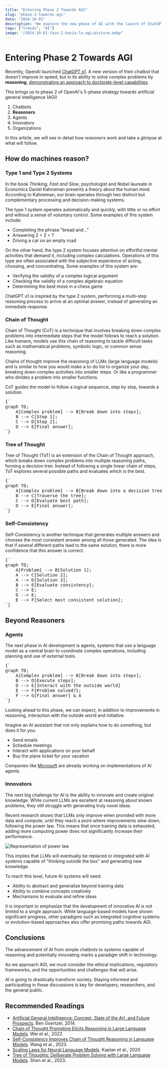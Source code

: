 ```yaml
---
title: "Entering Phase 2 Towards AGI"
slug: "phase-2-towards-agi"
date: "2024-10-01"
description: "We explore the new phase of AI with the launch of ChatGPT o1, analyzing how advanced reasoning systems are bringing technology closer to Artificial General Intelligence (AGI). Discover key techniques like Chain of Thought and Tree of Thought, and glimpse into the future of AI agents and innovators."
tags: ["trends", "AI"]
image: "/2024-10-01-fase-2-hacia-la-agi/picture.webp"
---
```


# Entering Phase 2 Towards AGI

Recently, OpenAI launched [ChatGPT o1](https://openai.com/index/introducing-openai-o1-preview/). A new version of their chatbot that doesn't improve in speed, but in its ability to solve complex problems by **reasoning**, [demonstrating an approach to doctorate-level capabilities](https://openai.com/index/learning-to-reason-with-llms/).

This brings us to phase 2 of OpenAI's 5-phase strategy towards artificial general intelligence (AGI)

1. Chatbots
2. **Reasoners**
3. Agents
4. Innovators
5. Organizations

In this article, we will see in detail how *reasoners* work and take a glimpse at what will follow.

## How do machines reason?

### Type 1 and Type 2 Systems

In the book *Thinking, Fast and Slow*, psychologist and Nobel laureate in Economics Daniel Kahneman presents a theory about the human mind. According to Kahneman, our brain operates through two distinct but complementary processing and decision-making systems.

The type 1 system operates automatically and quickly, with little or no effort and without a sense of voluntary control. Some examples of this system include:

- Completing the phrase "bread and..."
- Answering 2 + 2 = ?
- Driving a car on an empty road

On the other hand, the type 2 system focuses attention on effortful mental activities that demand it, including complex calculations. Operations of this type are often associated with the subjective experience of acting, choosing, and concentrating. Some examples of this system are:

- Verifying the validity of a complex logical argument
- Checking the validity of a complex algebraic equation
- Determining the best move in a chess game

ChatGPT o1 is inspired by the type 2 system, performing a multi-step reasoning process to arrive at an optimal answer, instead of generating an immediate response.

### Chain of Thought

Chain of Thought (CoT) is a technique that involves breaking down complex problems into intermediate steps that the model follows to reach a solution. Like humans, models use this chain of reasoning to tackle difficult tasks such as mathematical problems, symbolic logic, or common sense reasoning.

Chains of thought improve the reasoning of LLMs (large language models) and is similar to how you would make a to-do list to organize your day, breaking down complex activities into smaller steps. Or like a programmer who divides a problem into smaller functions.

CoT guides the model to follow a logical sequence, step by step, towards a solution.

<pre className="mermaid">{`
graph TD;
    A[Complex problem] --> B[Break down into steps];
    B --> C[Step 1];
    C --> D[Step 2];
    D --> E[Final answer];
`}</pre>

### Tree of Thought

Tree of Thought (ToT) is an extension of the Chain of Thought approach, which breaks down complex problems into multiple reasoning paths, forming a decision tree. Instead of following a single linear chain of steps, ToT explores several possible paths and evaluates which is the best.

<pre className="mermaid">{`
graph TD;
    A[Complex problem] --> B[Break down into a decision tree];
    B --> C[Traverse the tree];
    C --> D[Evaluate best path];
    D --> E[Final answer];
`}</pre>

### Self-Consistency

Self-Consistency is another technique that generates multiple answers and chooses the most consistent answer among all those generated. The idea is that if several different paths lead to the same solution, there is more confidence that this answer is correct.

<pre className="mermaid">{`
graph TD;
    A[Problem] --> B[Solution 1];
    A --> C[Solution 2];
    A --> D[Solution 3];
    B --> E[Evaluate consistency];
    C --> E;
    D --> E;
    E --> F[Select most consistent solution];
`}</pre>

## Beyond Reasoners

### Agents

The next phase in AI development is agents, systems that use a language model as a central brain to coordinate complex operations, including planning and use of external tools.

<pre className="mermaid">{`
graph TD;
    A[Complex problem] --> B[Break down into steps];
    B --> D[Execute steps];
    D --> E[Interact with the outside world]
    E --> F{Problem solved?};
    F --> G[Final answer] & A
`}</pre>

Looking ahead to this phase, we can expect, in addition to improvements in reasoning, interaction with the outside world and initiative.

Imagine an AI assistant that not only explains how to do something, but does it for you:

- Send emails
- Schedule meetings
- Interact with applications on your behalf
- Buy the plane ticket for your vacation

Companies like [Microsoft](https://github.com/microsoft/autogen) are already working on implementations of AI agents.

### Innovators

The next big challenge for AI is the ability to innovate and create original knowledge. While current LLMs are excellent at reasoning about known problems, they still struggle with generating truly novel ideas.

Recent research shows that LLMs only improve when provided with more data and compute, until they reach a point where improvements slow down, following the power law. This means that once training data is exhausted, adding more computing power does not significantly increase their performance.

![Representation of power law](/images/agi-phase-2/power-laws.png)

This implies that LLMs will eventually be replaced or integrated with AI systems capable of "thinking outside the box" and generating new knowledge.

To reach this level, future AI systems will need:

- Ability to abstract and generalize beyond training data
- Ability to combine concepts creatively
- Mechanisms to evaluate and refine ideas

It is important to emphasize that the development of innovative AI is not limited to a single approach. While language-based models have shown significant progress, other paradigms such as integrated cognitive systems or evolution-based approaches also offer promising paths towards AGI.

## Conclusions

The advancement of AI from simple chatbots to systems capable of reasoning and potentially innovating marks a paradigm shift in technology.

As we approach AGI, we must consider the ethical implications, regulatory frameworks, and the opportunities and challenges that will arise.

AI is going to drastically transform society. Staying informed and participating in these discussions is key for developers, researchers, and the general public.

## Recommended Readings

- [Artificial General Intelligence: Concept, State of the Art, and Future Prospects](https://sciendo.com/article/10.2478/jagi-2014-0001). Ben Goertzel, 2014.
- [Chain of Thought Prompting Elicits Reasoning in Large Language Models](https://arxiv.org/abs/2201.11903). Wei et al., 2022.
- [Self-Consistency Improves Chain of Thought Reasoning in Language Models](https://arxiv.org/abs/2203.11171). Wang et al., 2023.
- [Scaling Laws for Neural Language Models](https://arxiv.org/abs/2001.08361). Kaplan et al., 2020
- [Tree of Thoughts: Deliberate Problem Solving with Large Language Models](https://arxiv.org/abs/2305.10601). Shen et al., 2023.